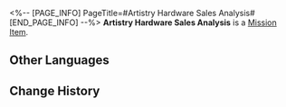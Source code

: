 <%-- [PAGE_INFO]
PageTitle=#Artistry Hardware Sales Analysis#
[END_PAGE_INFO] --%>
{{Item Infobox
|id          = 140253
|image       = Item Artistry Hardware Sales Analysis.png
|type        = Mission Item
|invCategory = Missions
|rarity      = 3
|effect      = 
|description = Since Artistry Hardware partnered with the dock, its scope of operations has expanded, and its revenue and customer satisfaction have both increased.
}}
'''Artistry Hardware Sales Analysis''' is a [[Mission Item]].

==Other Languages==
{{Other Languages
|en   = Artistry Hardware Sales Analysis
|zhs  = 同功坊的营收分析
|zht  = 同功坊的營收分析
|ja   = 同功坊の事業所得の分析書
|ko   = 동공방의 매출 분석
|es   = Análisis de ventas del Taller Rebosatalento
|fr   = Analyse des ventes du Virtuose du matos
|ru   = Анализ продаж ремесленной мастерской
|th   = เอกสารวิเคราะห์รายได้ของ Artistry Hardware
|vi   = Phân Tích Doanh Thu Đồng Công Phường
|de   = Verkaufsanalyse für Geräte der Kunst
|id   = Analisis Pendapatan Artistry Hardware
|pt   = Análise de Vendas da Equipamento Artístico
}}

==Change History==
{{Change History|1.3}}